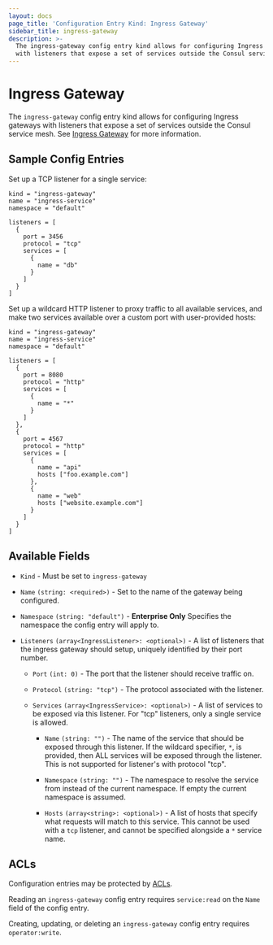 ```yaml
---
layout: docs
page_title: 'Configuration Entry Kind: Ingress Gateway'
sidebar_title: ingress-gateway
description: >-
  The ingress-gateway config entry kind allows for configuring Ingress gateways
  with listeners that expose a set of services outside the Consul service mesh.
---
```


# Ingress Gateway

  The `ingress-gateway` config entry kind allows for configuring Ingress gateways
  with listeners that expose a set of services outside the Consul service mesh.
  See [Ingress Gateway](/docs/connect/ingress_gateway) for more information.

## Sample Config Entries

Set up a TCP listener for a single service:

```hcl
kind = "ingress-gateway"
name = "ingress-service"
namespace = "default"

listeners = [
  {
    port = 3456
    protocol = "tcp"
    services = [
      {
        name = "db"
      }
    ]
  }
]
```

Set up a wildcard HTTP listener to proxy traffic to all available services, and
make two services available over a custom port with user-provided hosts:

```hcl
kind = "ingress-gateway"
name = "ingress-service"
namespace = "default"

listeners = [
  {
    port = 8080
    protocol = "http"
    services = [
      {
        name = "*"
      }
    ]
  },
  {
    port = 4567
    protocol = "http"
    services = [
      {
        name = "api"
        hosts ["foo.example.com"]
      },
      {
        name = "web"
        hosts ["website.example.com"]
      }
    ]
  }
]
```

## Available Fields

- `Kind` - Must be set to `ingress-gateway`

- `Name` `(string: <required>)` - Set to the name of the gateway being configured.

- `Namespace` `(string: "default")` - **Enterprise Only** Specifies the namespace the config entry will apply to.

- `Listeners` `(array<IngressListener>: <optional>)` - A list of listeners that
  the ingress gateway should setup, uniquely identified by their port number.

  - `Port` `(int: 0)` - The port that the listener should receive traffic on.

  - `Protocol` `(string: "tcp")` - The protocol associated with the listener.

  - `Services` `(array<IngressService>: <optional>)` - A list of services to be
    exposed via this listener. For "tcp" listeners, only a single service is
    allowed.

    - `Name` `(string: "")` - The name of the service that should be exposed
      through this listener. If the wildcard specifier, `*`, is provided, then
      ALL services will be exposed through the listener. This is not supported
      for listener's with protocol "tcp".

    - `Namespace` `(string: "")` - The namespace to resolve the service from
      instead of the current namespace. If empty the current namespace is
      assumed.

    - `Hosts` `(array<string>: <optional>)` - A list of hosts that specify what
      requests will match to this service. This cannot be used with a `tcp`
      listener, and cannot be specified alongside a `*` service name.

## ACLs

Configuration entries may be protected by
[ACLs](https://learn.hashicorp.com/consul/security-networking/production-acls).

Reading an `ingress-gateway` config entry requires `service:read` on the `Name`
field of the config entry.

Creating, updating, or deleting an `ingress-gateway` config entry requires
`operator:write`.

